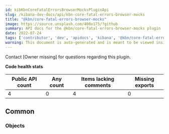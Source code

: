 ```yaml
---
id: kibKbnCoreFatalErrorsBrowserMocksPluginApi
slug: /kibana-dev-docs/api/kbn-core-fatal-errors-browser-mocks
title: "@kbn/core-fatal-errors-browser-mocks"
image: https://source.unsplash.com/400x175/?github
summary: API docs for the @kbn/core-fatal-errors-browser-mocks plugin
date: 2022-07-24
tags: ['contributor', 'dev', 'apidocs', 'kibana', '@kbn/core-fatal-errors-browser-mocks']
warning: This document is auto-generated and is meant to be viewed inside our experimental, new docs system. Reach out in #docs-engineering for more info.
---
```




Contact [Owner missing] for questions regarding this plugin.

**Code health stats**

| Public API count  | Any count | Items lacking comments | Missing exports |
|-------------------|-----------|------------------------|-----------------|
| 4 | 0 | 4 | 0 |

## Common

### Objects
<DocDefinitionList data={kbnCoreFatalErrorsBrowserMocksObj.common.objects}/>

